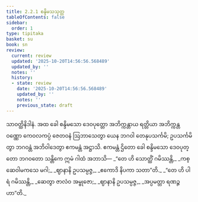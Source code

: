 ```yaml
---
title: 2.2.1 စန္ဒိမသသုတ္တ
tableOfContents: false
sidebar:
  order: 1
type: tipitaka
basket: su
book: sn
review:
  current: review
  updated: '2025-10-20T14:56:56.568489'
  updated_by: ''
  notes: ''
  history:
  - state: review
    date: '2025-10-20T14:56:56.568489'
    updated_by: ''
    notes: ''
    previous_state: draft
---
```



<DynamicBreadcrumb />


<ReviewStatus review={frontmatter.review} showDetails={true} />

<HypothesisAnnotation frontmatter={frontmatter} />

<Division number="92" book="sn" e="ch" v="18" p="295">

<Paragraph number="430" book="sn">
သာဝတ္ထိနိဒါနံ. အထ ခေါ စန္ဒိမသော ဒေဝပုတ္တော အဘိက္ကန္တာယ ရတ္တိယာ အဘိက္ကန္တဝဏ္ဏော ကေဝလကပ္ပံ ဇေတဝနံ ဩဘာသေတွာ ယေန ဘဂဝါ တေနုပသင်္ကမိ; ဥပသင်္ကမိတွာ ဘဂဝန္တံ အဘိဝါဒေတွာ ဧကမန္တံ အဋ္ဌာသိ. ဧကမန္တံ ဌိတော ခေါ စန္ဒိမသော ဒေဝပုတ္တော ဘဂဝတော သန္တိကေ ဣမံ ဂါထံ အဘာသိ—
</Paragraph>

<Paragraph number="431" type="verses" book="sn">
_“တေ ဟိ သောတ္ထိံ ဂမိဿန္တိ,_  
_ကစ္ဆေဝါမကသေ မဂါ;_  
_ဈာနာနိ ဥပသမ္ပဇ္ဇ,_  
_ဧကောဒိ နိပကာ သတာ”တိ._  

</Paragraph>

<Paragraph number="432" type="verses" book="sn">
_“တေ ဟိ ပါရံ ဂမိဿန္တိ,_  
_ဆေတွာ ဇာလံဝ အမ္ဗုဇော;_  
_ဈာနာနိ ဥပသမ္ပဇ္ဇ,_  
_အပ္ပမတ္တာ ရဏဉ္ဇဟာ”တိ._
</Paragraph>
</Division>